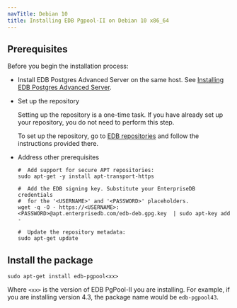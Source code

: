 ```yaml
---
navTitle: Debian 10
title: Installing EDB Pgpool-II on Debian 10 x86_64
---
```


## Prerequisites

Before you begin the installation process:

- Install EDB Postgres Advanced Server on the same host. See [Installing EDB Postgres Advanced Server](/epas/latest/epas_inst_linux).

- Set up the repository

  Setting up the repository is a one-time task. If you have already set up your repository, you do not need to perform this step.

  To set up the repository, go to [EDB repositories](https://www.enterprisedb.com/repos-downloads) and follow the instructions provided there.

- Address other prerequisites

  ```shell
  #  Add support for secure APT repositories:
  sudo apt-get -y install apt-transport-https

  #  Add the EDB signing key. Substitute your EnterpriseDB credentials
  #  for the '<USERNAME>' and '<PASSWORD>' placeholders.
  wget -q -O - https://<USERNAME>:<PASSWORD>@apt.enterprisedb.com/edb-deb.gpg.key  | sudo apt-key add -

  #  Update the repository metadata:
  sudo apt-get update
  ```

## Install the package

```shell
sudo apt-get install edb-pgpool<xx>
```

Where `<xx>` is the version of EDB PgPool-II you are installing. For example, if you are installing version 4.3, the package name would be `edb-pgpool43`.
